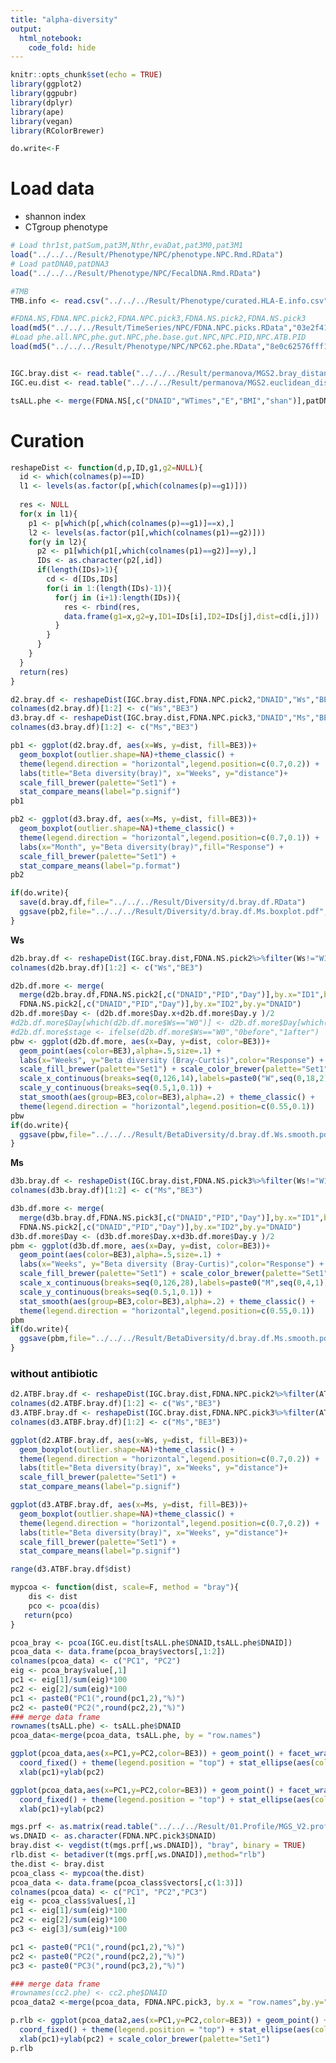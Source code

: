 ```yaml
---
title: "alpha-diversity"
output:
  html_notebook:
    code_fold: hide
---
```


```r
knitr::opts_chunk$set(echo = TRUE)
library(ggplot2)
library(ggpubr)
library(dplyr)
library(ape)
library(vegan)
library(RColorBrewer)

do.write<-F
```

#  Load data
* shannon index
* CTgroup phenotype
```r
# Load thr1st,patSum,pat3M,Nthr,evaDat,pat3M0,pat3M1
load("../../../Result/Phenotype/NPC/phenotype.NPC.Rmd.RData")
# Load patDNA0,patDNA3
load("../../../Result/Phenotype/NPC/FecalDNA.Rmd.RData")

#TMB
TMB.info <- read.csv("../../../Result/Phenotype/curated.HLA-E.info.csv")

#FDNA.NS,FDNA.NPC.pick2,FDNA.NPC.pick3,FDNA.NS.pick2,FDNA.NS.pick3
load(md5("../../../Result/TimeSeries/NPC/FDNA.NPC.picks.RData","03e2f415886ab16c2a0433056a59522b"))
#Load phe.all.NPC,phe.gut.NPC,phe.base.gut.NPC,NPC.PID,NPC.ATB.PID
load(md5("../../../Result/Phenotype/NPC/NPC62.phe.RData","8e0c62576fff1b421f1c197cb6368957" ))


IGC.bray.dist <- read.table("../../../Result/permanova/MGS2.bray_distance")
IGC.eu.dist <- read.table("../../../Result/permanova/MGS2.euclidean_distance")

tsALL.phe <- merge(FDNA.NS[,c("DNAID","WTimes","E","BMI","shan")],patDNAA,by="DNAID")


```

# Curation
```r
reshapeDist <- function(d,p,ID,g1,g2=NULL){
  id <- which(colnames(p)==ID)
  l1 <- levels(as.factor(p[,which(colnames(p)==g1)]))
  
  res <- NULL
  for(x in l1){
    p1 <- p[which(p[,which(colnames(p)==g1)]==x),]
    l2 <- levels(as.factor(p1[,which(colnames(p1)==g2)]))
    for(y in l2){
      p2 <- p1[which(p1[,which(colnames(p1)==g2)]==y),]
      IDs <- as.character(p2[,id])
      if(length(IDs)>1){
        cd <- d[IDs,IDs]
        for(i in 1:(length(IDs)-1)){
          for(j in (i+1):length(IDs)){
            res <- rbind(res,
            data.frame(g1=x,g2=y,ID1=IDs[i],ID2=IDs[j],dist=cd[i,j]))
          }
        }
      }
    }
  }
  return(res)
}
```

```r
d2.bray.df <- reshapeDist(IGC.bray.dist,FDNA.NPC.pick2,"DNAID","Ws","BE3")
colnames(d2.bray.df)[1:2] <- c("Ws","BE3")
d3.bray.df <- reshapeDist(IGC.bray.dist,FDNA.NPC.pick3,"DNAID","Ms","BE3")
colnames(d3.bray.df)[1:2] <- c("Ms","BE3")

```
```r
pb1 <- ggplot(d2.bray.df, aes(x=Ws, y=dist, fill=BE3))+ 
  geom_boxplot(outlier.shape=NA)+theme_classic() + 
  theme(legend.direction = "horizontal",legend.position=c(0.7,0.2)) +
  labs(title="Beta diversity(bray)", x="Weeks", y="distance")+ 
  scale_fill_brewer(palette="Set1") +
  stat_compare_means(label="p.signif")
pb1

pb2 <- ggplot(d3.bray.df, aes(x=Ms, y=dist, fill=BE3))+ 
  geom_boxplot(outlier.shape=NA)+theme_classic() + 
  theme(legend.direction = "horizontal",legend.position=c(0.7,0.1)) +
  labs(x="Month", y="Beta diversity(bray)",fill="Response") +
  scale_fill_brewer(palette="Set1") +
  stat_compare_means(label="p.format")
pb2

if(do.write){
  save(d.bray.df,file="../../../Result/Diversity/d.bray.df.RData")
  ggsave(pb2,file="../../../Result/Diversity/d.bray.df.Ms.boxplot.pdf",width=4,heigh=3)
}
```

**Ws**
```r
d2b.bray.df <- reshapeDist(IGC.bray.dist,FDNA.NS.pick2%>%filter(Ws!="W18"),"DNAID","Ws","BE3")
colnames(d2b.bray.df)[1:2] <- c("Ws","BE3")

d2b.df.more <- merge(
  merge(d2b.bray.df,FDNA.NS.pick2[,c("DNAID","PID","Day")],by.x="ID1",by.y="DNAID"),
  FDNA.NS.pick2[,c("DNAID","PID","Day")],by.x="ID2",by.y="DNAID")
d2b.df.more$Day <- (d2b.df.more$Day.x+d2b.df.more$Day.y )/2
#d2b.df.more$Day[which(d2b.df.more$Ws=="W0")] <- d2b.df.more$Day[which(d2b.df.more$Ws=="W0")] -3
#d2b.df.more$stage <- ifelse(d2b.df.more$Ws=="W0","0before","1after")
pbw <- ggplot(d2b.df.more, aes(x=Day, y=dist, color=BE3))+ 
  geom_point(aes(color=BE3),alpha=.5,size=.1) +
  labs(x="Weeks", y="Beta diversity (Bray-Curtis)",color="Response") +
  scale_fill_brewer(palette="Set1") + scale_color_brewer(palette="Set1") +
  scale_x_continuous(breaks=seq(0,126,14),labels=paste0("W",seq(0,18,2))) +
  scale_y_continuous(breaks=seq(0.5,1,0.1)) + 
  stat_smooth(aes(group=BE3,color=BE3),alpha=.2) + theme_classic() + 
  theme(legend.direction = "horizontal",legend.position=c(0.55,0.1))
pbw
if(do.write){
  ggsave(pbw,file="../../../Result/BetaDiversity/d.bray.df.Ws.smooth.pdf",width=5,heigh=3)
}
```
**Ms**
```r
d3b.bray.df <- reshapeDist(IGC.bray.dist,FDNA.NS.pick3%>%filter(Ws!="W18"),"DNAID","Ms","BE3")
colnames(d3b.bray.df)[1:2] <- c("Ms","BE3")

d3b.df.more <- merge(
  merge(d3b.bray.df,FDNA.NS.pick3[,c("DNAID","PID","Day")],by.x="ID1",by.y="DNAID"),
  FDNA.NS.pick2[,c("DNAID","PID","Day")],by.x="ID2",by.y="DNAID")
d3b.df.more$Day <- (d3b.df.more$Day.x+d3b.df.more$Day.y )/2
pbm <- ggplot(d3b.df.more, aes(x=Day, y=dist, color=BE3))+ 
  geom_point(aes(color=BE3),alpha=.5,size=.1) +
  labs(x="Weeks", y="Beta diversity (Bray-Curtis)",color="Response") +
  scale_fill_brewer(palette="Set1") + scale_color_brewer(palette="Set1") +
  scale_x_continuous(breaks=seq(0,126,28),labels=paste0("M",seq(0,4,1))) +
  scale_y_continuous(breaks=seq(0.5,1,0.1)) + 
  stat_smooth(aes(group=BE3,color=BE3),alpha=.2) + theme_classic() + 
  theme(legend.direction = "horizontal",legend.position=c(0.55,0.1))
pbm
if(do.write){
  ggsave(pbm,file="../../../Result/BetaDiversity/d.bray.df.Ms.smooth.pdf",width=5,heigh=3)
}
```

### without antibiotic 
```r
d2.ATBF.bray.df <- reshapeDist(IGC.bray.dist,FDNA.NPC.pick2%>%filter(ATB02==F),"DNAID","Ws","BE3")
colnames(d2.ATBF.bray.df)[1:2] <- c("Ws","BE3")
d3.ATBF.bray.df <- reshapeDist(IGC.bray.dist,FDNA.NPC.pick3%>%filter(ATB02==F),"DNAID","Ms","BE3")
colnames(d3.ATBF.bray.df)[1:2] <- c("Ms","BE3")

ggplot(d2.ATBF.bray.df, aes(x=Ws, y=dist, fill=BE3))+ 
  geom_boxplot(outlier.shape=NA)+theme_classic() + 
  theme(legend.direction = "horizontal",legend.position=c(0.7,0.2)) +
  labs(title="Beta diversity(bray)", x="Weeks", y="distance")+ 
  scale_fill_brewer(palette="Set1") +
  stat_compare_means(label="p.signif")

ggplot(d3.ATBF.bray.df, aes(x=Ms, y=dist, fill=BE3))+ 
  geom_boxplot(outlier.shape=NA)+theme_classic() + 
  theme(legend.direction = "horizontal",legend.position=c(0.7,0.2)) +
  labs(title="Beta diversity(bray)", x="Weeks", y="distance")+ 
  scale_fill_brewer(palette="Set1") +
  stat_compare_means(label="p.signif")
```


```r
range(d3.ATBF.bray.df$dist)
```

```r
mypcoa <- function(dist, scale=F, method = "bray"){
    dis <- dist
    pco <- pcoa(dis)
   return(pco)
}
```

```r
pcoa_bray <- pcoa(IGC.eu.dist[tsALL.phe$DNAID,tsALL.phe$DNAID])
pcoa_data <- data.frame(pcoa_bray$vectors[,1:2])
colnames(pcoa_data) <- c("PC1", "PC2")
eig <- pcoa_bray$value[,1]
pc1 <- eig[1]/sum(eig)*100
pc2 <- eig[2]/sum(eig)*100
pc1 <- paste0("PC1(",round(pc1,2),"%)")
pc2 <- paste0("PC2(",round(pc2,2),"%)")
### merge data frame
rownames(tsALL.phe) <- tsALL.phe$DNAID
pcoa_data<-merge(pcoa_data, tsALL.phe, by = "row.names")

ggplot(pcoa_data,aes(x=PC1,y=PC2,color=BE3)) + geom_point() + facet_wrap(~WTimes,ncol=4) +
  coord_fixed() + theme(legend.position = "top") + stat_ellipse(aes(color=BE3)) +
  xlab(pc1)+ylab(pc2) 
```

```r
ggplot(pcoa_data,aes(x=PC1,y=PC2,color=BE3)) + geom_point() + facet_wrap(~WTimes,ncol=4) +
  coord_fixed() + theme(legend.position = "top") + stat_ellipse(aes(color=BE3)) +
  xlab(pc1)+ylab(pc2) 
```


```r
mgs.prf <- as.matrix(read.table("../../../Result/01.Profile/MGS_V2.profile"))
ws.DNAID <- as.character(FDNA.NPC.pick3$DNAID)
bray.dist <- vegdist(t(mgs.prf[,ws.DNAID]), "bray", binary = TRUE)
rlb.dist <- betadiver(t(mgs.prf[,ws.DNAID]),method="rlb")
the.dist <- bray.dist
pcoa_class <- mypcoa(the.dist)
pcoa_data <- data.frame(pcoa_class$vectors[,c(1:3)])
colnames(pcoa_data) <- c("PC1", "PC2","PC3")
eig <- pcoa_class$values[,1]
pc1 <- eig[1]/sum(eig)*100
pc2 <- eig[2]/sum(eig)*100
pc3 <- eig[3]/sum(eig)*100

pc1 <- paste0("PC1(",round(pc1,2),"%)")
pc2 <- paste0("PC2(",round(pc2,2),"%)")
pc3 <- paste0("PC3(",round(pc3,2),"%)")

### merge data frame
#rownames(cc2.phe) <- cc2.phe$DNAID
pcoa_data2 <-merge(pcoa_data, FDNA.NPC.pick3, by.x = "row.names",by.y="DNAID")

p.rlb <- ggplot(pcoa_data2,aes(x=PC1,y=PC2,color=BE3)) + geom_point() + facet_wrap(~Ms,ncol=4) +
  coord_fixed() + theme(legend.position = "top") + stat_ellipse(aes(color=BE3)) +
  xlab(pc1)+ylab(pc2) + scale_color_brewer(palette="Set1")
p.rlb

```


